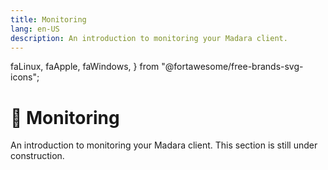 ```yaml
---
title: Monitoring
lang: en-US
description: An introduction to monitoring your Madara client.
---
```


  faLinux,
  faApple,
  faWindows,
} from "@fortawesome/free-brands-svg-icons";

# 🚧 Monitoring

<Callout type="warning" emoji="⚠️">
  An introduction to monitoring your Madara client. This section is still under construction.
</Callout>